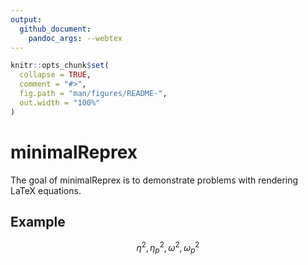 ```yaml
---
output:
  github_document:
    pandoc_args: --webtex
---
```


```r
knitr::opts_chunk$set(
  collapse = TRUE,
  comment = "#>",
  fig.path = "man/figures/README-",
  out.width = "100%"
)
```

# minimalReprex

The goal of minimalReprex is to demonstrate problems with rendering LaTeX equations.

## Example

$$\eta^2, \eta^2_p, \omega^2, \omega^2_p$$
